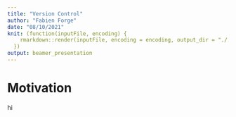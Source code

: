 ```yaml
---
title: "Version Control"
author: "Fabien Forge"
date: "08/10/2021"
knit: (function(inputFile, encoding) {
    rmarkdown::render(inputFile, encoding = encoding, output_dir = "./../../Presentations/Day 1 - Version Control")
  })
output: beamer_presentation
---
```


# Motivation
hi

